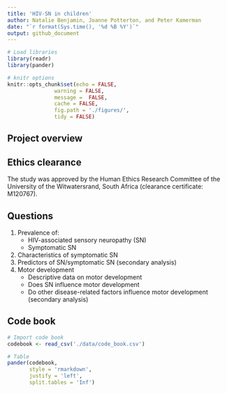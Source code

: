 ```yaml
---
title: 'HIV-SN in children'
author: Natalie Benjamin, Joanne Potterton, and Peter Kamerman 
date: "`r format(Sys.time(), '%d %B %Y')`"
output: github_document
---
```


```r
# Load libraries
library(readr)
library(pander)

# knitr options
knitr::opts_chunk$set(echo = FALSE,
               warning = FALSE, 
               message =  FALSE, 
               cache = FALSE,
               fig.path = './figures/',
               tidy = FALSE)
```

## Project overview

## Ethics clearance
The study was approved by the Human Ethics Research Committee of the University of the Witwatersrand, South Africa (clearance certificate: M120767).

## Questions  
1. Prevalence of:
    - HIV-associated sensory neuropathy (SN)  
    - Symptomatic SN  
2. Characteristics of symptomatic SN 
3. Predictors of SN/symptomatic SN (secondary analysis)
4. Motor development
    - Descriptive data on motor development  
    - Does SN influence motor development  
    - Do other disease-related factors influence motor development (secondary analysis)  

## Code book
```r
# Import code book 
codebook <- read_csv('./data/code_book.csv')

# Table
pander(codebook, 
       style = 'rmarkdown', 
       justify = 'left',
       split.tables = 'Inf')
```